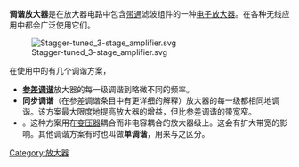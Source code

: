 '''调谐放大器'''是在放大器电路中包含[[带通滤波器|带通]]滤波组件的一种[[放大器|电子放大器]]。在各种无线应用中都会广泛使用它们。

[[File:Stagger-tuned_3-stage_amplifier.svg|thumb]]

在使用中的有几个调谐方案，
* '''[[参差调谐|参差调谐]]'''放大器的每一级调谐到略微不同的频率。
* '''同步调谐'''（在参差调谐条目中有更详细的解释）放大器的每一级都相同地调谐。该方案最大限度地提高放大器的增益，但比参差调谐的带宽窄。
* '''{{le|双调谐放大器|Double-tuned amplifier}}'''。这种方案用在[[变压器|变压器]]耦合而非电容耦合的放大器级上。这会有扩大带宽的影响。其他调谐方案有时也叫做'''单调谐'''，用来与之区分。

[[Category:放大器|Category:放大器]]
